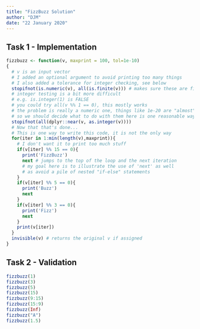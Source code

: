 ```yaml
---
title: "FizzBuzz Solution"
author: "DJM"
date: "22 January 2020"
---
```


## Task 1 - Implementation

```r
fizzbuzz <- function(v, maxprint = 100, tol=1e-10)
{
  # v is an input vector
  # I added an optional argument to avoid printing too many things
  # I also added a tolerance for integer checking, see below
  stopifnot(is.numeric(v), all(is.finite(v))) # makes sure these are finite numbers
  # integer testing is a bit more difficult
  # e.g. is.integer(1) is FALSE
  # you could try all(v %% 1 == 0), this mostly works
  # the problem is really a numeric one, things like 1e-20 are "almost" integers,
  # so we should decide what to do with them here is one reasonable way
  stopifnot(all(dplyr::near(v, as.integer(v))))
  # Now that that's done...
  # This is one way to write this code, it is not the only way
  for(iter in 1:min(length(v),maxprint)){
    # I don't want it to print too much stuff
    if(v[iter] %% 15 == 0){
      print('FizzBuzz')
      next # jumps to the top of the loop and the next iteration
      # my goal here is to illustrate the use of 'next' as well
      # as avoid a pile of nested "if-else" statements
    }
    if(v[iter] %% 5 == 0){
      print('Buzz')
      next
    }
    if(v[iter] %% 3 == 0){
      print('Fizz')
      next
    }
    print(v[iter])
  }
  invisible(v) # returns the original v if assigned
}
```

## Task 2 - Validation


```r
fizzbuzz(1)
fizzbuzz(3)
fizzbuzz(5)
fizzbuzz(15)
fizzbuzz(9:15)
fizzbuzz(15:9)
fizzbuzz(Inf)
fizzbuzz("A")
fizzbuzz(1.5)
```
